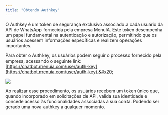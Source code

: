 ```yaml
---
title: "Obtendo Authkey"
---
```


O Authkey é um token de segurança exclusivo associado a cada usuário da API de WhatsApp fornecida pela empresa MenuIA. Este token desempenha um papel fundamental na autenticação e autorização, permitindo que os usuários acessem informações específicas e realizem operações importantes.

Para obter o Authkey, os usuários podem seguir o processo fornecido pela empresa, acessando o seguinte link: [https://chatbot.menuia.com/user/auth-key](https://chatbot.menuia.com/user/auth-key).&#x20;

![](/images/wordpress/image4.png)

Ao realizar esse procedimento, os usuários recebem um token único que, quando incorporado em solicitações de API, valida sua identidade e concede acesso às funcionalidades associadas à sua conta. Podendo ser gerado uma nova authkey a qualquer momento.